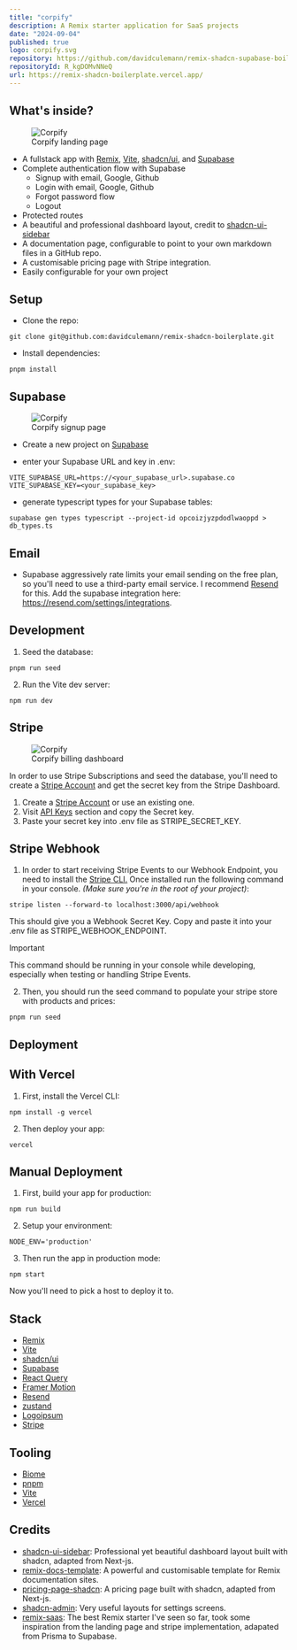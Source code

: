 ```yaml
---
title: "corpify"
description: A Remix starter application for SaaS projects
date: "2024-09-04"
published: true
logo: corpify.svg
repository: https://github.com/davidculemann/remix-shadcn-supabase-boilerplate
repositoryId: R_kgDOMvNNeQ
url: https://remix-shadcn-boilerplate.vercel.app/
---
```


## What's inside?

<figure>
    <img src="/images/corpify-landing.png" alt="Corpify" />
    <figcaption>Corpify landing page</figcaption>
</figure>

-   A fullstack app with [Remix](https://remix.run), [Vite](https://vitejs.dev), [shadcn/ui](https://shadcn/ui), and [Supabase](https://supabase.io)
-   Complete authentication flow with Supabase
    -   Signup with email, Google, Github
    -   Login with email, Google, Github
    -   Forgot password flow
    -   Logout
-   Protected routes
-   A beautiful and professional dashboard layout, credit to [shadcn-ui-sidebar](https://github.com/salimi-my/shadcn-ui-sidebar)
-   A documentation page, configurable to point to your own markdown files in a GitHub repo.
-   A customisable pricing page with Stripe integration.
-   Easily configurable for your own project

## Setup

-   Clone the repo:

```sh-session
git clone git@github.com:davidculemann/remix-shadcn-boilerplate.git
```

-   Install dependencies:

```sh-session
pnpm install
```

## Supabase

<figure>
    <img src="/images/corpify-auth.png" alt="Corpify" />
    <figcaption>Corpify signup page</figcaption>
</figure>

-   Create a new project on [Supabase](https://supabase.io)

-   enter your Supabase URL and key in .env:

```sh-session
VITE_SUPABASE_URL=https://<your_supabase_url>.supabase.co
VITE_SUPABASE_KEY=<your_supabase_key>
```

-   generate typescript types for your Supabase tables:

```sh-session
supabase gen types typescript --project-id opcoizjyzpdodlwaoppd > db_types.ts
```

## Email

-   Supabase aggressively rate limits your email sending on the free plan, so you'll need to use a third-party email service. I recommend [Resend](https://resend.com) for this. Add the supabase integration here: https://resend.com/settings/integrations.

## Development

1. Seed the database:

```sh-session
pnpm run seed
```

2. Run the Vite dev server:

```sh-session
npm run dev
```

## Stripe

<figure>
    <img src="/images/corpify-dashboard.png" alt="Corpify" />
    <figcaption>Corpify billing dashboard</figcaption>
</figure>

In order to use Stripe Subscriptions and seed the database, you'll need to create a [Stripe Account](https://dashboard.stripe.com/login) and get the secret key from the Stripe Dashboard.

1. Create a [Stripe Account](https://dashboard.stripe.com/login) or use an existing one.
2. Visit [API Keys](https://dashboard.stripe.com/test/apikeys) section and copy the Secret key.
3. Paste your secret key into .env file as STRIPE_SECRET_KEY.

## Stripe Webhook

1. In order to start receiving Stripe Events to our Webhook Endpoint, you need to install the [Stripe CLI.](https://stripe.com/docs/stripe-cli) Once installed run the following command in your console. _(Make sure you're in the root of your project)_:

```sh-session
stripe listen --forward-to localhost:3000/api/webhook
```

This should give you a Webhook Secret Key. Copy and paste it into your .env file as STRIPE_WEBHOOK_ENDPOINT.

> [!IMPORTANT]
> This command should be running in your console while developing, especially when testing or handling Stripe Events.

2. Then, you should run the seed command to populate your stripe store with products and prices:

```sh-session
pnpm run seed
```

## Deployment

## With Vercel

1. First, install the Vercel CLI:

```sh-session
npm install -g vercel
```

2. Then deploy your app:

```sh-session
vercel
```

## Manual Deployment

1. First, build your app for production:

```sh-session
npm run build
```

2. Setup your environment:

```sh-session
NODE_ENV='production'
```

3. Then run the app in production mode:

```sh-session
npm start
```

Now you'll need to pick a host to deploy it to.

## Stack

-   [Remix](https://remix.run)
-   [Vite](https://vitejs.dev)
-   [shadcn/ui](https://shadcn/ui)
-   [Supabase](https://supabase.io)
-   [React Query](https://react-query.tanstack.com)
-   [Framer Motion](https://www.framer.com/motion)
-   [Resend](https://resend.io)
-   [zustand](https://zustand.surge.sh)
-   [Logoipsum](https://logoipsum.com)
-   [Stripe](https://stripe.com)

## Tooling

-   [Biome](https://biomejs.dev)
-   [pnpm](https://pnpm.io)
-   [Vite](https://vitejs.dev)
-   [Vercel](https://vercel.com)

## Credits

-   [shadcn-ui-sidebar](https://github.com/salimi-my/shadcn-ui-sidebar): Professional yet beautiful dashboard layout built with shadcn, adapted from Next-js.
-   [remix-docs-template](https://github.com/boomerang-io/remix-docs-template): A powerful and customisable template for Remix documentation sites.
-   [pricing-page-shadcn](https://github.com/m4nute/pricing-page-shadcn): A pricing page built with shadcn, adapted from Next-js.
-   [shadcn-admin](https://github.com/satnaing/shadcn-admin): Very useful layouts for settings screens.
-   [remix-saas](https://remix-saas.fly.dev/): The best Remix starter I've seen so far, took some inspiration from the landing page and stripe implementation, adapated from Prisma to Supabase.
